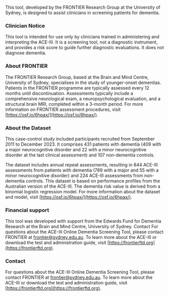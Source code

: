 
This tool, developed by the FRONTIER Research Group at the
University of Sydney, is designed to assist clinicians in
screening patients for dementia.

### Clinician Notice

This tool is intended for use only by clinicians trained in
administering and interpreting the ACE-III. It is a screening
tool, not a diagnostic instrument, and provides a risk score to
guide further diagnostic evaluations. It does not diagnose
dementia.

### About FRONTIER

The FRONTIER Research Group, based at the Brain and Mind Centre,
University of Sydney, specialises in the study of younger-onset
dementias. Patients in the FRONTIER programme are typically
assessed every 12 months until discontinuation. Assessments
typically include a comprehensive neurological exam, a
neuropsychological evaluation, and a structural brain MRI,
completed within a 3-month period. For more information on
FRONTIER assessment procedures, visit [https://osf.io/6hpax/](https://osf.io/6hpax/).

### About the Dataset

This case-control study included participants recruited from
September 2011 to December 2023. It comprises 431 patients with
dementia (409 with a major neurocognitive disorder and 22 with a
minor neurocognitive disorder at the last clinical assessment) and
107 non-dementia controls.

The dataset includes annual repeat
assessments, resulting in 844 ACE-III assessments from patients
with dementia (789 with a major and 55 with a minor neurocognitive
disorder) and 224 ACE-III assessments from non-dementia controls.
This dataset is based on performance profiles from the Australian
version of the ACE-III. The dementia risk value is derived from a
binomial logistic regression model. For more information about the
dataset and model, visit [https://osf.io/6hpax/](https://osf.io/6hpax/).

### Financial support

This tool was developed with support from the Edwards Fund for
Dementia Research at the Brain and Mind Centre, University of
Sydney. Contact For questions about the ACE-III Online Dementia
Screening Tool, please contact FRONTIER at [frontier@sydney.edu.au](mailto:frontier@sydney.edu.au).
To learn more about the ACE-III or download the test and
administration guide, visit [https://frontierftd.org](https://frontierftd.org).

### Contact
For questions about the ACE-III Online Dementia Screening Tool,
please contact FRONTIER at
[frontier@sydney.edu.au](mailto:frontier@sydney.edu.au).
To learn more about the ACE-III or download the test and
administration guide, visit [https://frontierftd.org](https://frontierftd.org).